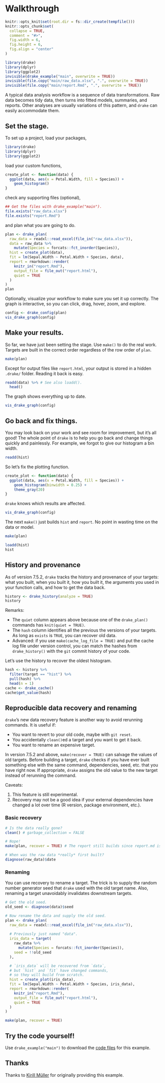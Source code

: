 # Walkthrough {#walkthrough}

```r
knitr::opts_knit$set(root.dir = fs::dir_create(tempfile()))
knitr::opts_chunk$set(
  collapse = TRUE,
  comment = "#>",
  fig.width = 6,
  fig.height = 6,
  fig.align = "center"
)
```

```r
library(drake)
library(dplyr)
library(ggplot2)
invisible(drake_example("main", overwrite = TRUE))
invisible(file.copy("main/raw_data.xlsx", ".", overwrite = TRUE))
invisible(file.copy("main/report.Rmd", ".", overwrite = TRUE))
```

A typical data analysis workflow is a sequence of data transformations. Raw data becomes tidy data, then turns into fitted models, summaries, and reports. Other analyses are usually variations of this pattern, and `drake` can easily accommodate them.

## Set the stage.

To set up a project, load your packages,

```r
library(drake)
library(dplyr)
library(ggplot2)
```

load your custom functions,

```r
create_plot <- function(data) {
  ggplot(data, aes(x = Petal.Width, fill = Species)) +
    geom_histogram()
}
```

check any supporting files (optional),

```r
## Get the files with drake_example("main").
file.exists("raw_data.xlsx")
file.exists("report.Rmd")
```

and plan what you are going to do.

```r
plan <- drake_plan(
  raw_data = readxl::read_excel(file_in("raw_data.xlsx")),
  data = raw_data %>%
    mutate(Species = forcats::fct_inorder(Species)),
  hist = create_plot(data),
  fit = lm(Sepal.Width ~ Petal.Width + Species, data),
  report = rmarkdown::render(
    knitr_in("report.Rmd"),
    output_file = file_out("report.html"),
    quiet = TRUE
  )
)
plan
```

Optionally, visualize your workflow to make sure you set it up correctly. The graph is interactive, so you can click, drag, hover, zoom, and explore.

```r
config <- drake_config(plan)
vis_drake_graph(config)
```

## Make your results.

So far, we have just been setting the stage. Use `make()` to do the real work. Targets are built in the correct order regardless of the row order of `plan`.

```r
make(plan)
```

Except for output files like `report.html`, your output is stored in a hidden `.drake/` folder. Reading it back is easy.

```r
readd(data) %>% # See also loadd().
  head()
```

The graph shows everything up to date.

```r
vis_drake_graph(config)
```

## Go back and fix things.

You may look back on your work and see room for improvement, but it's all good! The whole point of `drake` is to help you go back and change things quickly and painlessly. For example, we forgot to give our histogram a bin width.

```r
readd(hist)
```

So let's fix the plotting function.

```r
create_plot <- function(data) {
  ggplot(data, aes(x = Petal.Width, fill = Species)) +
    geom_histogram(binwidth = 0.25) +
    theme_gray(20)
}
```

`drake` knows which results are affected.

```r
vis_drake_graph(config)
```

The next `make()` just builds `hist` and `report`. No point in wasting time on the data or model.

```r
make(plan)
```

```r
loadd(hist)
hist
```

## History and provenance

As of version 7.5.2, `drake` tracks the history and provenance of your targets:
what you built, when you built it, how you built it, the arguments you
used in your function calls, and how to get the data back.

```r
history <- drake_history(analyze = TRUE)
history
```

Remarks:

- The `quiet` column appears above because one of the `drake_plan()` commands has `knit(quiet = TRUE)`.
- The `hash` column identifies all the previous the versions of your targets. As long as `exists` is `TRUE`, you can recover old data.
- Advanced: if you use `make(cache_log_file = TRUE)` and put the cache log file under version control, you can match the hashes from `drake_history()` with the `git` commit history of your code.

Let's use the history to recover the oldest histogram.

```r
hash <- history %>%
  filter(target == "hist") %>%
  pull(hash) %>%
  head(n = 1)
cache <- drake_cache()
cache$get_value(hash)
```

## Reproducible data recovery and renaming

`drake`'s new data recovery feature is another way to avoid rerunning commands. It is useful if:

- You want to revert to your old code, maybe with `git reset`.
- You accidentally `clean()`ed a target and you want to get it back.
- You want to rename an expensive target.

In version 7.5.2 and above, `make(recover = TRUE)` can salvage the values of old targets. Before building a target, `drake` checks if you have ever built something else with the same command, dependencies, seed, etc. that you have right now. If appropriate, `drake` assigns the old value to the new target instead of rerunning the command.

Caveats:

1. This feature is still experimental.
2. Recovery may not be a good idea if your external dependencies have changed a lot over time (R version, package environment, etc.).

### Basic recovery

```r
# Is the data really gone?
clean() # garbage_collection = FALSE

# Nope!
make(plan, recover = TRUE) # The report still builds since report.md is gone.

# When was the raw data *really* first built?
diagnose(raw_data)$date
```

### Renaming

You can use recovery to rename a target. The trick is to supply the random number generator seed that `drake` used with the old target name. Also, renaming a target unavoidably invalidates downstream targets.

```r
# Get the old seed.
old_seed <- diagnose(data)$seed

# Now rename the data and supply the old seed.
plan <- drake_plan(
  raw_data = readxl::read_excel(file_in("raw_data.xlsx")),
  
  # Previously just named "data".
  iris_data = target(
    raw_data %>%
      mutate(Species = forcats::fct_inorder(Species)),
    seed = !!old_seed
  ),

  # `iris_data` will be recovered from `data`,
  # but `hist` and `fit` have changed commands,
  # so they will build from scratch.
  hist = create_plot(iris_data),
  fit = lm(Sepal.Width ~ Petal.Width + Species, iris_data),
  report = rmarkdown::render(
    knitr_in("report.Rmd"),
    output_file = file_out("report.html"),
    quiet = TRUE
  )
)

make(plan, recover = TRUE)
```

## Try the code yourself!

Use `drake_example("main")` to download the [code files](#projects) for this example.

## Thanks

Thanks to [Kirill Müller](https://github.com/krlmlr) for originally providing this example.
